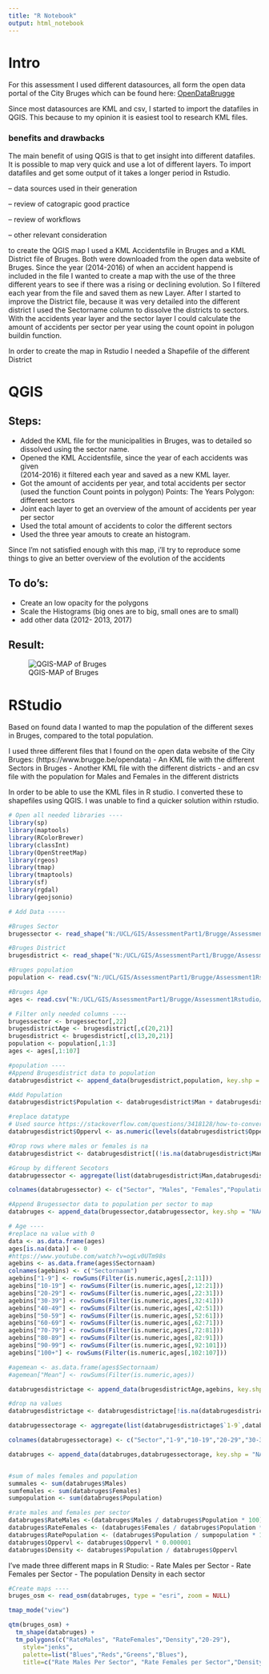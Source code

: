 ```yaml
---
title: "R Notebook"
output: html_notebook
---
```


# Intro

For this assessment I used different datasources, all form the open data portal of the City Bruges which can be found here: [OpenDataBrugge](https://www.brugge.be/opendata)

Since most datasources are KML and csv, I started to import the datafiles in QGIS. This because to my opinion it is easiest tool to research KML files.  




### benefits and drawbacks
The main benefit of using QGIS is that to get insight into different datafiles. It is possible to map very quick and use a lot of different layers. To import datafiles and get some output of it takes a longer period in Rstudio.



-- data sources used in their generation 



-- review of catograpic good practice



-- review of workflows



-- other relevant consideration




to create the QGIS map I used a KML Accidentsfile in Bruges and a KML District file of Bruges. Both were downloaded from the open data website of Bruges. Since the year (2014-2016) of when an accident happend is included in the file I wanted to create a map with the use of the three different years to see if there was a rising or declining evolution. So I filtered each year from the file and saved them as new Layer. After I started to improve the District file, because it was very detailed into the different district I used the Sectorname column to dissolve the districts to sectors. With the accidents year layer and the sector layer I could calculate the amount of accidents per sector per year using the count opoint in polugon buildin function.




In order to create the map in Rstudio I needed a Shapefile of the different District

# QGIS

## Steps:

  - Added the KML file for the municipalities in Bruges, was to detailed so dissolved     using the sector name.
  - Opened the KML Accidentsfile, since the year of each accidents was given    
    (2014-2016) it filtered each year and saved as a new KML layer. 
  - Got the amount of accidents per year, and total accidents per sector (used the       function Count points in polygon)
    Points: The Years
    Polygon: different sectors
  - Joint each layer to get an overview of the amount of accidents per year per 
    sector
  - Used the total amount of accidents to color the different sectors
  - Used the three year amouts to create an histogram.

Since I'm not satisfied enough with this map, i'll try to reproduce some things to give an better overview of the evolution of the accidents  

## To do's:

  - Create an low opacity for the polygons
  - Scale the Histograms (big ones are to big, small ones are to small)
  - add other data (2012- 2013, 2017)

## Result:

![QGIS-MAP of Bruges](N:/UCL/GIS/AssessmentPart1/Brugge/Assessment1Rstudio/Assessment1/QGIS-Map.png)


# RStudio

Based on found data I wanted to map the population of the different sexes in Bruges, compared to the total population.

I used three different files that I found on the open data website of the City Bruges: (https://www.brugge.be/opendata)
  - An KML file with the different Sectors in Bruges
  - Another KML file with the different districts
  - and an csv file with the population for Males and Females in the different districts
  
In order to be able to use the KML files in R studio. I converted these to shapefiles using QGIS. I was unable to find a quicker solution within rstudio.


```r
# Open all needed libraries ----
library(sp)
library(maptools)
library(RColorBrewer)
library(classInt)
library(OpenStreetMap)
library(rgeos)
library(tmap)
library(tmaptools)
library(sf)
library(rgdal)
library(geojsonio)

```



```r

# Add Data -----

#Bruges Sector
brugessector <- read_shape("N:/UCL/GIS/AssessmentPart1/Brugge/Assessment1Rstudio/BrugesMSHP/Municipalities.shp", as.sf = TRUE)

#Bruges District
brugesdistrict <- read_shape("N:/UCL/GIS/AssessmentPart1/Brugge/Assessment1Rstudio/BrugesSHP/Bruges.shp", as.sf = TRUE)

#Bruges population
population <- read.csv("N:/UCL/GIS/AssessmentPart1/Brugge/Assessment1Rstudio/data/geslachtpersector_1.csv", header = TRUE, sep = ";")

#Bruges Age
ages <- read.csv("N:/UCL/GIS/AssessmentPart1/Brugge/Assessment1Rstudio/Data/leeftijdperstatsec2018.csv", header = TRUE, sep = ";", stringsAsFactors = FALSE)

# Filter only needed columns ----
brugessector <- brugessector[,22]
brugesdistrictAge <- brugesdistrict[,c(20,21)]
brugesdistrict <- brugesdistrict[,c(13,20,21)]
population <- population[,1:3]
ages <- ages[,1:107]

```



```r

#population ----
#Append Brugesdistrict data to population
databrugesdistrict <- append_data(brugesdistrict,population, key.shp = "Secnaam", key.data = "Sectornaam", ignore.duplicates = TRUE, ignore.na = TRUE)

#Add Population 
databrugesdistrict$Population <- databrugesdistrict$Man + databrugesdistrict$Vrouw

#replace datatype
# Used source https://stackoverflow.com/questions/3418128/how-to-convert-a-factor-to-integer-numeric-without-loss-of-information
databrugesdistrict$Oppervl <- as.numeric(levels(databrugesdistrict$Oppervl))

#Drop rows where males or females is na
databrugesdistrict <- databrugesdistrict[(!is.na(databrugesdistrict$Man)) & (!is.na(databrugesdistrict$Vrouw)), ]

#Group by different Secotors
databrugessector <- aggregate(list(databrugesdistrict$Man,databrugesdistrict$Vrouw, databrugesdistrict$Population, databrugesdistrict$Oppervl),by = list(databrugesdistrict$NAAM), sum)

colnames(databrugessector) <- c("Sector", "Males", "Females","Population","Oppervl")

#Append Brugessector data to population per sector to map 
databruges <- append_data(brugessector,databrugessector, key.shp = "NAAM", key.data = "Sector", ignore.duplicates = TRUE, ignore.na = TRUE)

# Age ----
#replace na value with 0
data <- as.data.frame(ages)
ages[is.na(data)] <- 0
#https://www.youtube.com/watch?v=ogLv0UTm98s
agebins <- as.data.frame(ages$Sectornaam)
colnames(agebins) <- c("Sectornaam")
agebins["1-9"] <- rowSums(Filter(is.numeric,ages[,2:11]))
agebins["10-19"] <- rowSums(Filter(is.numeric,ages[,12:21]))
agebins["20-29"] <- rowSums(Filter(is.numeric,ages[,22:31]))
agebins["30-39"] <- rowSums(Filter(is.numeric,ages[,32:41]))
agebins["40-49"] <- rowSums(Filter(is.numeric,ages[,42:51]))
agebins["50-59"] <- rowSums(Filter(is.numeric,ages[,52:61]))
agebins["60-69"] <- rowSums(Filter(is.numeric,ages[,62:71]))
agebins["70-79"] <- rowSums(Filter(is.numeric,ages[,72:81]))
agebins["80-89"] <- rowSums(Filter(is.numeric,ages[,82:91]))
agebins["90-99"] <- rowSums(Filter(is.numeric,ages[,92:101]))
agebins["100+"] <- rowSums(Filter(is.numeric,ages[,102:107]))

#agemean <- as.data.frame(ages$Sectornaam)
#agemean["Mean"] <- rowSums(Filter(is.numeric,ages))

databrugesdistrictage <- append_data(brugesdistrictAge,agebins, key.shp = "Secnaam", key.data = "Sectornaam", ignore.duplicates = TRUE, ignore.na = TRUE)

#drop na values
databrugesdistrictage <- databrugesdistrictage[!is.na(databrugesdistrictage$`1-9`),]

databrugessectorage <- aggregate(list(databrugesdistrictage$`1-9`,databrugesdistrictage$`10-19`, databrugesdistrictage$`20-29`,databrugesdistrictage$`30-39`,databrugesdistrictage$`40-49`,databrugesdistrictage$`50-59`,databrugesdistrictage$`60-69`, databrugesdistrictage$`70-79`,databrugesdistrictage$`80-89`,databrugesdistrictage$`90-99`,databrugesdistrictage$`100+`),by =list(databrugesdistrictage$NAAM), sum)

colnames(databrugessectorage) <- c("Sector","1-9","10-19","20-29","30-39","40-49","50-59","60-69","70-79","80-89","90-99","100+")

databruges <- append_data(databruges,databrugessectorage, key.shp = "NAAM", key.data = "Sector", ignore.duplicates = TRUE, ignore.na = TRUE)



```



```r

#sum of males females and population
summales <- sum(databruges$Males)
sumfemales <- sum(databruges$Females)
sumpopulation <- sum(databruges$Population)

#rate males and females per sector
databruges$RateMales <-(databruges$Males / databruges$Population * 100)
databruges$RateFemales <- (databruges$Females / databruges$Population * 100)
databruges$RatePopulation <- (databruges$Population / sumpopulation * 100)
databruges$Oppervl <- databruges$Oppervl * 0.000001
databruges$Density <- databruges$Population / databruges$Oppervl

```
I've made three different maps in R Studio:
- Rate Males per Sector
- Rate Females per Sector
- The population Density in each sector

```r
#Create maps ----
bruges_osm <- read_osm(databruges, type = "esri", zoom = NULL)

tmap_mode("view")

qtm(bruges_osm) + 
  tm_shape(databruges) + 
  tm_polygons(c("RateMales", "RateFemales","Density","20-29"), 
    style="jenks",
    palette=list("Blues","Reds","Greens","Blues"),
    title=c("Rate Males Per Sector", "Rate Females per Sector","Density per Sector","# 50-59" )) 
```



